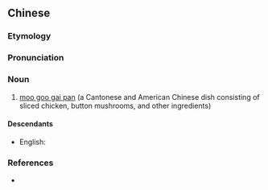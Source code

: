 {{also|蘑菇鸡片}}
==Chinese==
{{zh-forms|s=蘑菇鸡片|type=211}}

===Etymology===
{{zh-compound|蘑菇|雞|片|[[button mushroom]]s|chicken|slices}}

===Pronunciation===
{{zh-pron
|m=mógū jīpiàn
|c=mo4 gu1 gai1 pin3
|cat=n
}}

===Noun===
{{zh-noun}}

# [[moo goo gai pan]] (a Cantonese and American Chinese dish consisting of sliced chicken, button mushrooms, and other ingredients)

====Descendants====
* English: {{l|en|moo goo gai pan}}

===References===
* {{pedialite|moo goo gai pan}}
